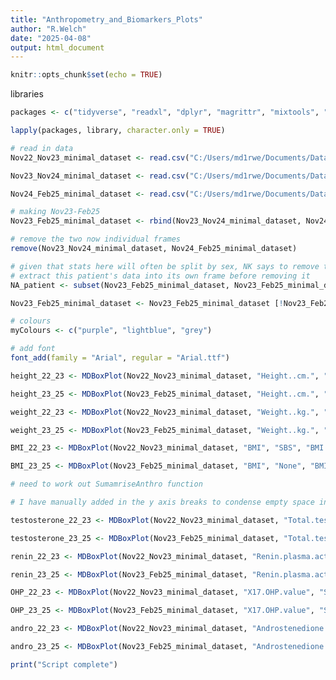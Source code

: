 ```yaml
---
title: "Anthropometry_and_Biomarkers_Plots"
author: "R.Welch"
date: "2025-04-08"
output: html_document
---
```


```r
knitr::opts_chunk$set(echo = TRUE)
```

libraries
```r
packages <- c("tidyverse", "readxl", "dplyr", "magrittr", "mixtools", "emmeans", "readr","data.table", "lubridate", "ggplot2", "skimr", "ggstatsplot","summarytools", "knitr", "here", "ggthemes", "Amelia", "tidyr", "naniar", "stringr", "janitor", "ggbreak", "patchwork", "plotrix", "viridis", "hrbrthemes", "showtext")

lapply(packages, library, character.only = TRUE)
```

```r
# read in data
Nov22_Nov23_minimal_dataset <- read.csv("C:/Users/md1rwe/Documents/Data extractions from I-CAH/Feb 2025/SDM_stats/data/Nov22-Nov23.csv", header=T, na.strings= c("", "NA"))

Nov23_Nov24_minimal_dataset <- read.csv("C:/Users/md1rwe/Documents/Data extractions from I-CAH/Feb 2025/SDM_stats/data/Nov23-Nov24.csv", header=T, na.strings= c("", "NA"))

Nov24_Feb25_minimal_dataset <- read.csv("C:/Users/md1rwe/Documents/Data extractions from I-CAH/Feb 2025/SDM_stats/data/Feb25-Nov24.csv", header=T, na.strings= c("", "NA"))

# making Nov23-Feb25
Nov23_Feb25_minimal_dataset <- rbind(Nov23_Nov24_minimal_dataset, Nov24_Feb25_minimal_dataset)

# remove the two now individual frames
remove(Nov23_Nov24_minimal_dataset, Nov24_Feb25_minimal_dataset)

# given that stats here will often be split by sex, NK says to remove the single 'Not Assigned' (add note of this patient's data) to make plots easier to read. They're in the Nov23-Feb25 dataframe
# extract this patient's data into its own frame before removing it
NA_patient <- subset(Nov23_Feb25_minimal_dataset, Nov23_Feb25_minimal_dataset$Sex.at.birth.x == "Not Assigned")

Nov23_Feb25_minimal_dataset <- Nov23_Feb25_minimal_dataset [!Nov23_Feb25_minimal_dataset$Sex.at.birth.x == "Not Assigned",]

# colours
myColours <- c("purple", "lightblue", "grey")

# add font
font_add(family = "Arial", regular = "Arial.ttf")
```


```r
height_22_23 <- MDBoxPlot(Nov22_Nov23_minimal_dataset, "Height..cm.", "SBS", "Height 22-23")

height_23_25 <- MDBoxPlot(Nov23_Feb25_minimal_dataset, "Height..cm.", "SBS", "Height 23-25")

weight_22_23 <- MDBoxPlot(Nov22_Nov23_minimal_dataset, "Weight..kg.", "SBS", "Weight 22-23")

weight_23_25 <- MDBoxPlot(Nov23_Feb25_minimal_dataset, "Weight..kg.", "SBS", "Weight 23-25")

BMI_22_23 <- MDBoxPlot(Nov22_Nov23_minimal_dataset, "BMI", "SBS", "BMI 22-23 (overall)")

BMI_23_25 <- MDBoxPlot(Nov23_Feb25_minimal_dataset, "BMI", "None", "BMI 23-25 (overall)")
```



```r
# need to work out SumamriseAnthro function


```

```r
# I have manually added in the y axis breaks to condense empty space in plots

testosterone_22_23 <- MDBoxPlot(Nov22_Nov23_minimal_dataset, "Total.testosterone.value", "NTEO", "Testosterone 22-23")

testosterone_23_25 <- MDBoxPlot(Nov23_Feb25_minimal_dataset, "Total.testosterone.value", "SBS", "Testosterone 23-25")

renin_22_23 <- MDBoxPlot(Nov22_Nov23_minimal_dataset, "Renin.plasma.activity", "SBS", "Renin plasma activiy 22-23")

renin_23_25 <- MDBoxPlot(Nov23_Feb25_minimal_dataset, "Renin.plasma.activity", "SBS", "Renin plasma activiy 23-25")

OHP_22_23 <- MDBoxPlot(Nov22_Nov23_minimal_dataset, "X17.OHP.value", "SBS", "17 OHP values 22-23") + scale_y_break(c(60, 80), scale = 0.25)

OHP_23_25 <- MDBoxPlot(Nov23_Feb25_minimal_dataset, "X17.OHP.value", "SBS", "17 OHP values 23-25") + scale_y_break(c(50, 100), scale = 0.25)

andro_22_23 <- MDBoxPlot(Nov22_Nov23_minimal_dataset, "Androstenedione.value", "SBS", "Andro values 22-23") + scale_y_break(c(25, 35), scale = 0.25)

andro_23_25 <- MDBoxPlot(Nov23_Feb25_minimal_dataset, "Androstenedione.value", "SBS", "Andro values 23_25") + scale_y_break(c(25, 30, 31, 50, 51, 65, 66, 130), scale = 0.25)
```


```r
print("Script complete")
```












